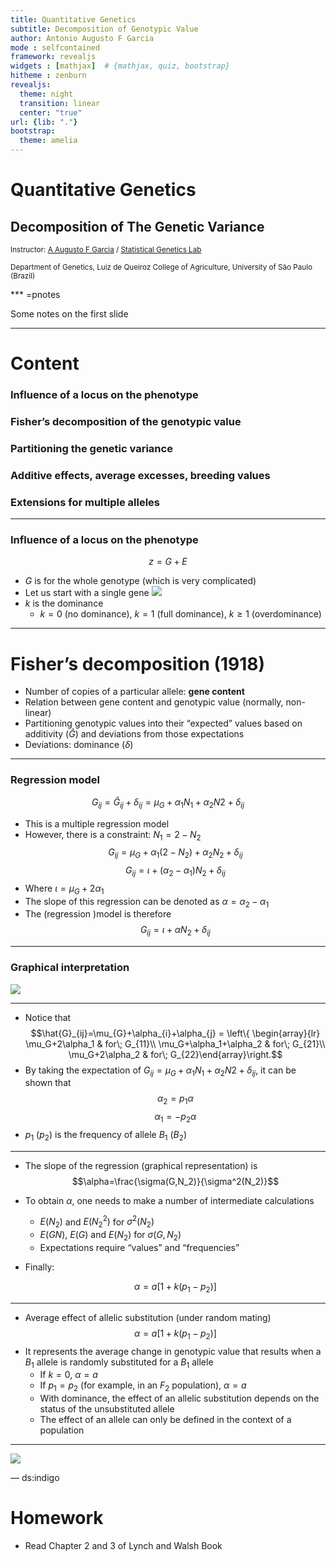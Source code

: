 ```yaml
---
title: Quantitative Genetics
subtitle: Decomposition of Genotypic Value
author: Antonio Augusto F Garcia
mode : selfcontained
framework: revealjs
widgets : [mathjax]  # {mathjax, quiz, bootstrap}
hitheme : zenburn
revealjs:
  theme: night
  transition: linear
  center: "true"
url: {lib: "."}
bootstrap:
  theme: amelia
---
```


# Quantitative Genetics

## Decomposition of The Genetic Variance

<small>
Instructor: [A Augusto F Garcia](http://about.me/augusto.garcia)
/ [Statistical Genetics Lab](http://statgen.esalq.usp.br) </small>

<small>Department of Genetics, Luiz de Queiroz College of Agriculture,
University of São Paulo (Brazil)</small>

<script src="http://ajax.googleapis.com/ajax/libs/jquery/1.9.1/jquery.min.js"></script>

*** =pnotes

Some notes on the first slide

---

# Content

### Influence of a locus on the phenotype
### Fisher's decomposition of the genotypic value
### Partitioning the genetic variance
### Additive effects, average excesses, breeding values
### Extensions for multiple alleles


---

### Influence of a locus on the phenotype

$$z = G + E$$

- $G$ is for the whole genotype (which is very complicated)
- Let us start with a single gene
![](./images/Figure4-4.jpg)
- $k$ is the dominance
  - $k=0$ (no dominance), $k=1$ (full dominance), $k\geq 1$
  (overdominance)

---

# Fisher's decomposition (1918)

- Number of copies of a particular allele: **gene content**
- Relation between gene content and genotypic value (normally,
  non-linear)
- Partitioning genotypic values into their "expected" values based on
  additivity ($\hat{G}$) and deviations from those expectations
- Deviations: dominance ($\delta$)


---

### Regression model


$$G_{ij}=\hat{G}_{ij}+\delta_{ij}=\mu_G+\alpha_1N_1+\alpha_2N2+\delta_{ij}$$

- This is a multiple regression model
- However, there is a constraint: $N_1=2-N_2$
  $$G_{ij}=\mu_{G}+\alpha_1(2-N_2)+\alpha_2N_2+\delta_{ij}$$
  $$G_{ij}=\iota + (\alpha_2-\alpha_1)N_2 + \delta_{ij}$$
- Where $\iota=\mu_G+2\alpha_1$
- The slope of this regression can be denoted as $\alpha=\alpha_2-\alpha_1$
- The (regression )model is therefore
  $$G_{ij}=\iota+\alpha N_2 + \delta_{ij}$$

---

### Graphical interpretation

![](./images/Figure4-6.jpg)


---

- Notice that
  $$\hat{G}_{ij}=\mu_{G}+\alpha_{i}+\alpha_{j} = \left\{
  \begin{array}{lr} \mu_G+2\alpha_1 & for\; G_{11}\\
  \mu_G+\alpha_1+\alpha_2 & for\; G_{21}\\
  \mu_G+2\alpha_2 & for\; G_{22}\end{array}\right.$$
- By taking the expectation of
  $G_{ij}=\mu_G+\alpha_1N_1+\alpha_2N2+\delta_{ij}$, it can be shown
  that
  $$\alpha_2=p_1\alpha$$
  $$\alpha_1=-p_2\alpha$$
- $p_1$ ($p_2$) is the frequency of allele $B_1$ ($B_2$)


---

- The slope of the regression (graphical representation) is
  $$\alpha=\frac{\sigma(G,N_2)}{\sigma^2(N_2)}$$
- To obtain $\alpha$, one needs to make a number of intermediate
  calculations
  - $E(N_2)$ and $E(N_2^2)$ for $\sigma^2(N_2)$
  - $E(GN)$, $E(G)$ and $E(N_2)$ for $\sigma(G,N_2)$
  - Expectations require "values" and "frequencies"
- Finally:

    $$\alpha=a[1+k(p_1-p_2)]$$
    

---

- Average effect of allelic substitution (under random mating)
  $$\alpha=a[1+k(p_1-p_2)]$$
- It represents the average change in genotypic value that results
  when a $B_1$ allele is randomly substituted for a $B_1$ allele
  - If $k=0$, $\alpha=a$
  - If $p_1=p_2$ (for example, in an $F_2$ population), $\alpha=a$
  - With dominance, the effect of an allelic substitution depends on
    the status of the unsubstituted allele
  - The effect of an allele can only be defined in the context of a
    population


---


![](./images/Figure4-7.jpg)


--- ds:indigo


# Homework

  - Read Chapter 2 and 3 of Lynch and Walsh Book
